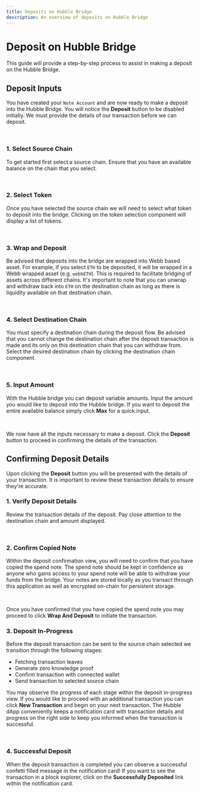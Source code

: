 ```yaml
---
title: Deposits on Hubble Bridge
description: An overview of deposits on Hubble Bridge
---
```



# Deposit on Hubble Bridge

This guide will provide a step-by-step process to assist in making a deposit on the Hubble Bridge.

## Deposit Inputs

You have created your `Note Account` and are now ready to make a deposit into the Hubble Bridge. You
will notice the **Deposit** button to be disabled initially. We must provide the details of our transaction
before we can deposit.

<br />

<Deposit />

### **1. Select Source Chain**

To get started first select a source chain. Ensure that you have an available balance on the chain that you
select.

<br />

<SelectSourceChain />

### **2. Select Token**

Once you have selected the source chain we will need to select what token to deposit into the bridge. Clicking
on the token selection component will display a list of tokens.

<br />

<TokenSelection />

### **3. Wrap and Deposit**

Be advised that deposits into the bridge are wrapped into Webb based asset. For example, if you select `ETH` to be
deposited, it will be wrapped in a Webb wrapped asset (e.g. `webbETH`). This is required to facilitate bridging of
assets across different chains. It's important to note that you can unwrap and withdraw back into `ETH` on the destination
chain as long as there is liquidity available on that destination chain.

<br />

<WrapDeposit />

### **4. Select Destination Chain**

You must specify a destination chain during the deposit flow. Be advised that you cannot change the destination chain
after the deposit transaction is made and its only on this destination chain that you can withdraw from. Select
the desired destination chain by clicking the destination chain component.

<br />

<SelectDestinationChain />

### **5. Input Amount**

With the Hubble bridge you can deposit variable amounts. Input the amount you would like to deposit into the
Hubble bridge. If you want to deposit the entire available balance simply click **Max** for a quick input.

<br />

<DepositAmount />

We now have all the inputs necessary to make a deposit. Click the **Deposit** button to proceed in confirming the
details of the transaction.

## Confirming Deposit Details

Upon clicking the **Deposit** button you will be presented with the details of your transaction. It is important to
review these transaction details to ensure they're accurate.

### **1. Verify Deposit Details**

Review the transaction details of the deposit. Pay close attention to the destination chain and amount displayed.

<br />

<ConfirmDeposit />

### **2. Confirm Copied Note**

Within the deposit confirmation view, you will need to confirm that you have copied the spend note. The spend note should
be kept in confidence as anyone who gains access to your spend note will be able to withdraw your funds from the
bridge. Your notes are stored locally as you transact through this application as well as encrypted on-chain for persistent storage.

<br />

<CopiedNote />

Once you have confirmed that you have copied the spend note you may proceed to click **Wrap And Deposit** to initiate the transaction.

### **3. Deposit In-Progress**

Before the deposit transaction can be sent to the source chain selected we transition through the following stages:

- Fetching transaction leaves
- Generate zero knowledge proof
- Confirm transaction with connected wallet
- Send transaction to selected source chain

You may observe the progress of each stage within the deposit in-progress view. If you would like to proceed with
an additional transaction you can click **New Transaction** and begin on your next transaction. The Hubble dApp
conveniently keeps a notification card with transaction details and progress on the right side to keep you informed
when the transaction is successful.

<br />

<InprogessDeposit />

### **4. Successful Deposit**

When the deposit transaction is completed you can observe a successful confetti filled message in the notification card!
If you want to see the transaction in a block explorer, click on the **Successfully Deposited** link within the
notification card.

<br />

<SuccessDeposit />
